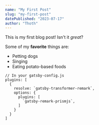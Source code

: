 ```yaml
---
name: "My First Post"
slug: "my-first-post"
datePublished: "2023-07-17"
author: "Thoth"
---
```

This is my first blog post! Isn't it *great*?

Some of my **favorite** things are:

* Petting dogs
* Singing
* Eating potato-based foods

```javascript{numberLines: true}
// In your gatsby-config.js
plugins: [
  {
    resolve: `gatsby-transformer-remark`,
    options: {
      plugins: [
        `gatsby-remark-prismjs`,
      ]
    }
  }
]
```
